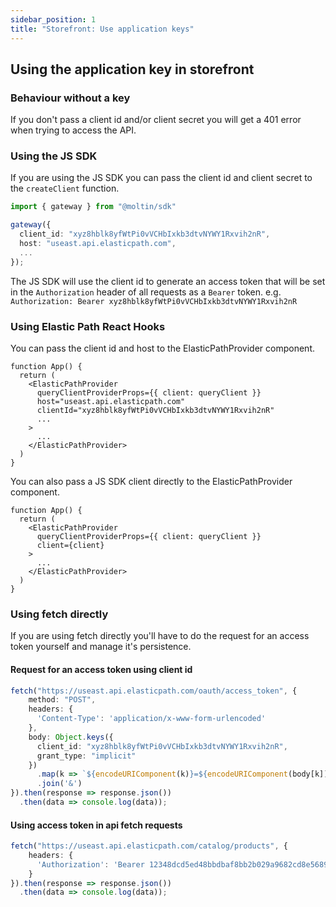 ```yaml
---
sidebar_position: 1
title: "Storefront: Use application keys"
---
```


## Using the application key in storefront

### Behaviour without a key

If you don't pass a client id and/or client secret you will get a 401 error when trying to access the API.

### Using the JS SDK

If you are using the JS SDK you can pass the client id and client secret to the `createClient` function.

```typescript
import { gateway } from "@moltin/sdk"

gateway({
  client_id: "xyz8hblk8yfWtPi0vVCHbIxkb3dtvNYWY1Rxvih2nR",
  host: "useast.api.elasticpath.com",
  ...
});
```

The JS SDK will use the client id to generate an access token that will be set in the `Authorization` header of all requests as a `Bearer` token. e.g. `Authorization: Bearer xyz8hblk8yfWtPi0vVCHbIxkb3dtvNYWY1Rxvih2nR`

### Using Elastic Path React Hooks

You can pass the client id and host to the ElasticPathProvider component.

```tsx
function App() {
  return (
    <ElasticPathProvider
      queryClientProviderProps={{ client: queryClient }}
      host="useast.api.elasticpath.com"
      clientId="xyz8hblk8yfWtPi0vVCHbIxkb3dtvNYWY1Rxvih2nR"
      ...
    >
      ...
    </ElasticPathProvider>
  )
}
```

You can also pass a JS SDK client directly to the ElasticPathProvider component.

```tsx
function App() {
  return (
    <ElasticPathProvider
      queryClientProviderProps={{ client: queryClient }}
      client={client}
    >
      ...
    </ElasticPathProvider>
  )
}
```

### Using fetch directly

If you are using fetch directly you'll have to do the request for an access token yourself and manage it's persistence.

#### Request for an access token using client id

```typescript
fetch("https://useast.api.elasticpath.com/oauth/access_token", {
    method: "POST",
    headers: {
      'Content-Type': 'application/x-www-form-urlencoded'
    },
    body: Object.keys({
      client_id: "xyz8hblk8yfWtPi0vVCHbIxkb3dtvNYWY1Rxvih2nR",
      grant_type: "implicit"
    })
      .map(k => `${encodeURIComponent(k)}=${encodeURIComponent(body[k])}`)
      .join('&')
}).then(response => response.json())
  .then(data => console.log(data));
```

#### Using access token in api fetch requests

```typescript
fetch("https://useast.api.elasticpath.com/catalog/products", {
    headers: {
      'Authorization': 'Bearer 12348dcd5ed48bbdbaf8bb2b029a9682cd8e5689'
    }
}).then(response => response.json())
  .then(data => console.log(data));
```